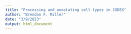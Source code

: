 ```yaml
---
title: "Processing and annotating cell types in CODEX"
author: "Brendan F. Miller"
date: "3/9/2023"
output: html_document
---
```



